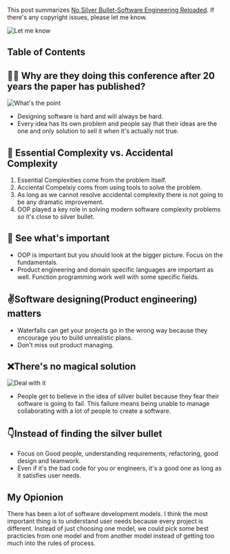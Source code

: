 This post summarizes [No Silver Bullet-Software Engineering Reloaded](https://ieeexplore.ieee.org/document/4420077). If there's any copyright issues, please let me know.

![Let me know](https://dev-to-uploads.s3.amazonaws.com/uploads/articles/althqp88mkbjomscrqxn.gif)

## Table of Contents

## 🤷‍♂️ Why are they doing this conference after 20 years the paper has published?

![What's the point](https://dev-to-uploads.s3.amazonaws.com/uploads/articles/59eqtg2ankp7ks1f0hba.gif)

- Designing software is hard and will always be hard.
- Every idea has its own problem and people say that their ideas are the one and only solution to sell it when it's actually not true.

## 🧬 Essential Complexity vs. Accidental Complexity

1. Essential Complexities come from the problem itself.
2. Acciental Compelxiy coms from using tools to solve the problem.
3. As long as we cannot resolve accidental complexity there is not going to be any dramatic improvement.
4. OOP played a key role in solving modern software complexity problems so it's close to silver bullet.

## 👀 See what's important

- OOP is important but you should look at the bigger picture. Focus on the fundamentals.
- Product engineering and domain specific languages are important as well. Function programming work well with some specific fields.

## ✌️Software designing(Product engineering) matters

- Waterfalls can get your projects go in the wrong way because they encourage you to build unrealistic plans.
- Don't miss out product managing.

## ❌There's no magical solution

![Deal with it](https://dev-to-uploads.s3.amazonaws.com/uploads/articles/lt84sd4vsqpiedbblb94.gif)

- People get to believe in the idea of sillver bullet because they fear their software is going to fail. This failure means being unable to manage collaborating with a lot of people to create a software.

## 👇Instead of finding the silver bullet

- Focus on Good people, understanding requirements, refactoring, good design and teamwork.
- Even if it's the bad code for you or engineers, it's a good one as long as it satisfies user needs.

## My Opionion

There has been a lot of software development models. I think the most important thing is to understand user needs because every project is different. Instead of just choosing one model, we could pick some best practicies from one model and from another model instead of getting too much into the rules of process.
